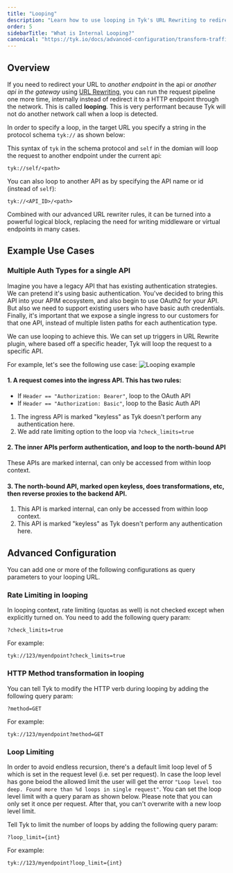 ```yaml
---
title: "Looping"
description: "Learn how to use looping in Tyk's URL Rewriting to redirect requests internally within the gateway for improved performance and flexibility."
order: 5
sidebarTitle: "What is Internal Looping?"
canonical: "https://tyk.io/docs/advanced-configuration/transform-traffic/looping"
---
```


## Overview

If you need to redirect your URL to *another endpoint* in the api or *another api in the gateway* using [URL Rewriting](/nightly/transform-traffic/url-rewriting#url-rewrite-middleware), you can run the request pipeline one more time, internally instead of redirect it to a HTTP endpoint through the network. This is called <b>looping</b>. This is very performant because Tyk will not do another network call when a loop is detected.

In order to specify a loop, in the target URL you specify a string in the protocol schema `tyk://` as shown below:

This syntax of `tyk` in the schema protocol and `self` in the domian will loop the request to another endpoint under the current api:
```
tyk://self/<path>
```

You can also loop to another API as by specifying the API name or id (instead of `self`): 
```
tyk://<API_ID>/<path>
```

Combined with our advanced URL rewriter rules, it can be turned into a powerful logical block, replacing the need for writing middleware or virtual endpoints in many cases.


## Example Use Cases 

### Multiple Auth Types for a single API

Imagine you have a legacy API that has existing authentication strategies.  We can pretend it's using basic authentication.  You've decided to bring this API into your APIM ecosystem, and also begin to use OAuth2 for your API.  But also we need to support existing users who have basic auth credentials.  Finally, it's important that we expose a single ingress to our customers for that one API, instead of multiple listen paths for each authentication type.

We can use looping to achieve this.  We can set up triggers in URL Rewrite plugin, where based off a specific header, Tyk will loop the request to a specific API.

For example, let's see the following use case:
<img src="/img/diagrams/diagram_docs_looping-example-use-cases@2x.png" alt="Looping example" />

#### 1.  A request comes into the ingress API.  This has two rules:
-   If `Header == "Authorization: Bearer"`, loop to the OAuth API
-   If `Header == "Authorization: Basic"`, loop to the Basic Auth API

1. The ingress API is marked "keyless" as Tyk doesn't perform any authentication here.
2. We add rate limiting option to the loop via `?check_limits=true`

#### 2. The inner APIs perform authentication, and loop to the north-bound API

These APIs are marked internal, can only be accessed from within loop context.

#### 3. The north-bound API, marked open keyless, does transformations, etc, then reverse proxies to the backend API.

1. This API is marked internal, can only be accessed from within loop context.
2. This API is marked "keyless" as Tyk doesn't perform any authentication here.

## Advanced Configuration

You can add one or more of the following configurations as query parameters to your looping URL.

### Rate Limiting in looping

In looping context, rate limiting (quotas as well) is not checked except when explicitly turned on.  You need to add the following query param:
```
?check_limits=true
```

For example:

```
tyk://123/myendpoint?check_limits=true
```

### HTTP Method transformation in looping

You can tell Tyk to modify the HTTP verb during looping by adding the following query param:
```
?method=GET
```

For example:

```
tyk://123/myendpoint?method=GET
```

### Loop Limiting

In order to avoid endless recursion, there's a default limit loop level of 5 which is set in the request level (i.e. set per request).
In case the loop level has gone beiod the allowed limit the user will get the error `"Loop level too deep. Found more than %d loops in single request"`.
You can set the loop level limit with a query param as shown below. Please note that you can only set it once per request. After that, you can't overwrite with a new loop level limit.


Tell Tyk to limit the number of loops by adding the following query param:
```
?loop_limit={int}
```

For example:

```
tyk://123/myendpoint?loop_limit={int}
```



